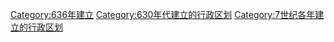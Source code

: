 [[Category:636年建立|Category:636年建立]]
[[Category:630年代建立的行政区划|Category:630年代建立的行政区划]]
[[Category:7世纪各年建立的行政区划|Category:7世纪各年建立的行政区划]]
